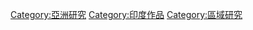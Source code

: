 {{Cat main|印度學}}
{{Commons cat|Indology}}

[[Category:亞洲研究|Category:亞洲研究]]
[[Category:印度作品|Category:印度作品]]
[[Category:區域研究|Category:區域研究]]